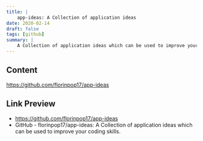 ```yaml
---
title: |
    app-ideas: A Collection of application ideas
date: 2020-02-14
draft: false
tags: [github]
summary: |
    A Collection of application ideas which can be used to improve your coding skills.
---
```


## Content

https://github.com/florinpop17/app-ideas

## Link Preview

- https://github.com/florinpop17/app-ideas
- GitHub - florinpop17/app-ideas: A Collection of application ideas which can be used to improve your coding skills.
